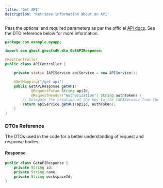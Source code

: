 ```yaml
---
title: 'Get API'
description: 'Retrieve information about an API'
---
```


Pass the optional and required parameters as per the official [API docs](https://ghost.com/docs/api-reference/apis/list-keys). See the DTO reference below for more information.

```java
package com.example.myapp;

import com.ghost.ghostsdk.dto.GetAPIResponse;

@RestController
public class APIController {

    private static IAPIService apiService = new APIService();

    @GetMapping("/get-api")
    public GetAPIResponse getAPI(
            @RequestParam String apiId,
            @RequestHeader("Authorization") String authToken) {
        // Delegate the creation of the key to the IAPIService from the SDK
        return apiService.getAPI(apiId, authToken);
    }
}

```

### DTOs Reference

The DTOs used in the code for a better understanding of request and response bodies.

#### Response

```java
public class GetAPIResponse {
    private String id;
    private String name;
    private String workspaceId;
}
```
